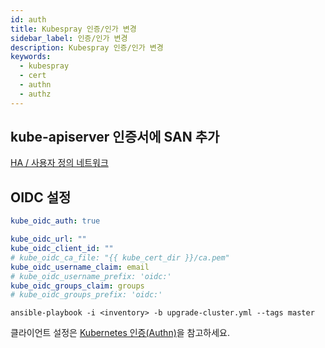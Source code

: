 ```yaml
---
id: auth
title: Kubespray 인증/인가 변경
sidebar_label: 인증/인가 변경
description: Kubespray 인증/인가 변경
keywords:
  - kubespray
  - cert
  - authn
  - authz
---
```


## kube-apiserver 인증서에 SAN 추가

[HA / 사용자 정의 네트워크](/docs/mlops/mlops/kubernetes/tools/kubespray/ha#사용자-정의-네트워크)

## OIDC 설정

```yaml title="group_vars/k8s_cluster/k8s-cluster.yml"
kube_oidc_auth: true

kube_oidc_url: ""
kube_oidc_client_id: ""
# kube_oidc_ca_file: "{{ kube_cert_dir }}/ca.pem"
kube_oidc_username_claim: email
# kube_oidc_username_prefix: 'oidc:'
kube_oidc_groups_claim: groups
# kube_oidc_groups_prefix: 'oidc:'
```

```shell
ansible-playbook -i <inventory> -b upgrade-cluster.yml --tags master
```

클라이언트 설정은 [Kubernetes 인증(Authn)](/docs/mlops/mlops/auth/authn)을 참고하세요.
